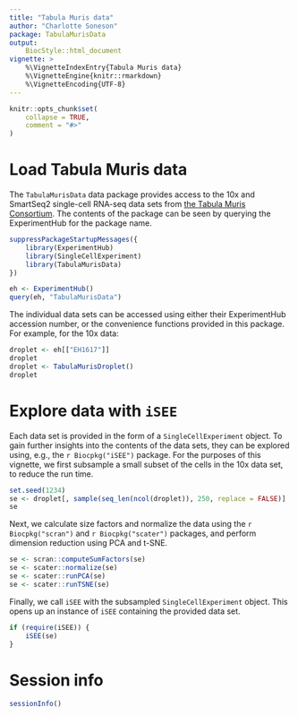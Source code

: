 ```yaml
---
title: "Tabula Muris data"
author: "Charlotte Soneson"
package: TabulaMurisData
output: 
    BiocStyle::html_document
vignette: >
    %\VignetteIndexEntry{Tabula Muris data}
    %\VignetteEngine{knitr::rmarkdown}
    %\VignetteEncoding{UTF-8}
---
```


```r
knitr::opts_chunk$set(
    collapse = TRUE,
    comment = "#>"
)
```

# Load Tabula Muris data

The `TabulaMurisData` data package provides access to the 10x and SmartSeq2
single-cell RNA-seq data sets from 
[the Tabula Muris Consortium](http://tabula-muris.ds.czbiohub.org/). 
The contents of the package can be seen by querying the ExperimentHub for the
package name.

```r
suppressPackageStartupMessages({
    library(ExperimentHub)
    library(SingleCellExperiment)
    library(TabulaMurisData)
})

eh <- ExperimentHub()
query(eh, "TabulaMurisData")
```

The individual data sets can be accessed using either their ExperimentHub
accession number, or the convenience functions provided in this package. For
example, for the 10x data:

```r
droplet <- eh[["EH1617"]]
droplet
droplet <- TabulaMurisDroplet()
droplet
```

# Explore data with `iSEE`

Each data set is provided in the form of a `SingleCellExperiment` object. To
gain further insights into the contents of the data sets, they can be explored
using, e.g., the `r Biocpkg("iSEE")` package. For the purposes of this vignette,
we first subsample a small subset of the cells in the 10x data set, to reduce
the run time.

```r
set.seed(1234)
se <- droplet[, sample(seq_len(ncol(droplet)), 250, replace = FALSE)]
se
```

Next, we calculate size factors and normalize the data using the 
`r Biocpkg("scran")` and `r Biocpkg("scater")` packages, and  perform dimension
reduction using PCA and t-SNE.

```r
se <- scran::computeSumFactors(se)
se <- scater::normalize(se)
se <- scater::runPCA(se)
se <- scater::runTSNE(se)
```

Finally, we call `iSEE` with the subsampled `SingleCellExperiment` object. This
opens up an instance of `iSEE` containing the provided data set.

```r
if (require(iSEE)) {
    iSEE(se)
}
```

# Session info

```r
sessionInfo()
```

